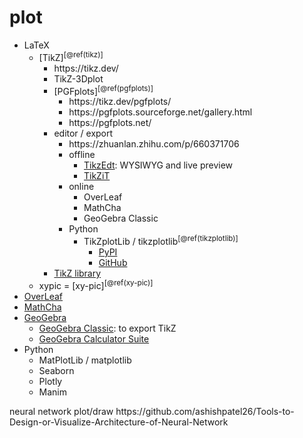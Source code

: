 # plot

- LaTeX
  - [TikZ]^[\@ref(tikz)]^
    - https://tikz.dev/
    - TikZ-3Dplot
    - [PGFplots]^[\@ref(pgfplots)]^
      - https://tikz.dev/pgfplots/
      - https://pgfplots.sourceforge.net/gallery.html
      - https://pgfplots.net/
    - editor / export
      - https://zhuanlan.zhihu.com/p/660371706
      - offline
        - [TikzEdt](http://www.tikzedt.org/): WYSIWYG and live preview
        - [TikZiT](https://tikzit.github.io/)
      - online
        - OverLeaf
        - MathCha
        - GeoGebra Classic
      - Python
        - TikZplotLib / tikzplotlib^[\@ref(tikzplotlib)]^
          - [PyPI](https://pypi.org/project/tikzplotlib/)
          - [GitHub](https://github.com/nschloe/tikzplotlib)
    - [TikZ library](https://tex.stackexchange.com/questions/42611/list-of-available-tikz-libraries-with-a-short-introduction)
  - xypic = [xy-pic]^[\@ref(xy-pic)]^
- [OverLeaf](https://www.overleaf.com/)
- [MathCha](https://www.mathcha.io/)
- [GeoGebra](https://www.geogebra.org/)
  - [GeoGebra Classic](https://www.geogebra.org/classic): to export TikZ
  - [GeoGebra Calculator Suite](https://www.geogebra.org/calculator)
- Python
  - MatPlotLib / matplotlib
  - Seaborn
  - Plotly
  - Manim

neural network plot/draw
https://github.com/ashishpatel26/Tools-to-Design-or-Visualize-Architecture-of-Neural-Network